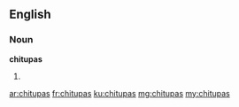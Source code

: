 ==English==

===Noun===
'''chitupas'''

# {{plural of|chitupa}}

[[ar:chitupas]]
[[fr:chitupas]]
[[ku:chitupas]]
[[mg:chitupas]]
[[my:chitupas]]